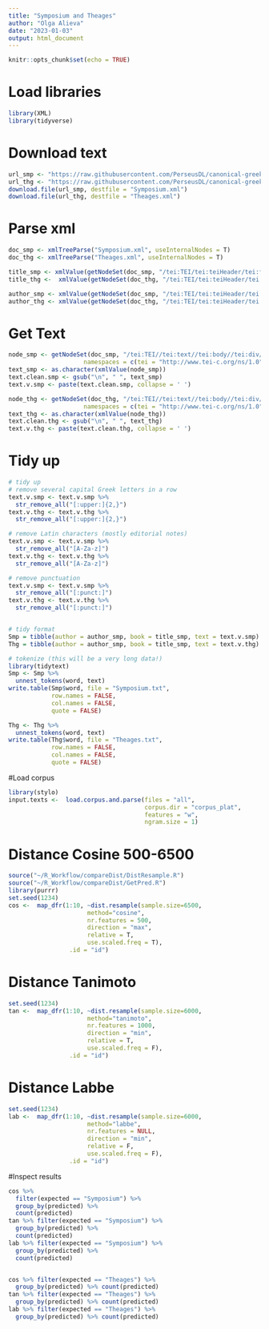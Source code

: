 ```yaml
---
title: "Symposium and Theages"
author: "Olga Alieva"
date: "2023-01-03"
output: html_document
---
```


```r
knitr::opts_chunk$set(echo = TRUE)
```

# Load libraries
```r
library(XML)
library(tidyverse)
```


# Download text
```r
url_smp <- "https://raw.githubusercontent.com/PerseusDL/canonical-greekLit/master/data/tlg0059/tlg011/tlg0059.tlg011.perseus-grc2.xml"
url_thg <- "https://raw.githubusercontent.com/PerseusDL/canonical-greekLit/master/data/tlg0059/tlg017/tlg0059.tlg017.perseus-grc2.xml"
download.file(url_smp, destfile = "Symposium.xml")
download.file(url_thg, destfile = "Theages.xml")
```

# Parse xml
```r
doc_smp <- xmlTreeParse("Symposium.xml", useInternalNodes = T)
doc_thg <- xmlTreeParse("Theages.xml", useInternalNodes = T)

title_smp <- xmlValue(getNodeSet(doc_smp, "/tei:TEI/tei:teiHeader/tei:fileDesc/tei:titleStmt/tei:title", namespaces = c(tei = "http://www.tei-c.org/ns/1.0")))
title_thg <-  xmlValue(getNodeSet(doc_thg, "/tei:TEI/tei:teiHeader/tei:fileDesc/tei:titleStmt/tei:title", namespaces = c(tei = "http://www.tei-c.org/ns/1.0")))

author_smp <- xmlValue(getNodeSet(doc_smp, "/tei:TEI/tei:teiHeader/tei:fileDesc/tei:titleStmt/tei:author", namespaces = c(tei = "http://www.tei-c.org/ns/1.0")))
author_thg <- xmlValue(getNodeSet(doc_thg, "/tei:TEI/tei:teiHeader/tei:fileDesc/tei:titleStmt/tei:author", namespaces = c(tei = "http://www.tei-c.org/ns/1.0")))
```

# Get Text
```r
node_smp <- getNodeSet(doc_smp, "/tei:TEI//tei:text//tei:body//tei:div//tei:p",
                     namespaces = c(tei = "http://www.tei-c.org/ns/1.0"))
text_smp <- as.character(xmlValue(node_smp))
text.clean.smp <- gsub("\n", " ", text_smp)
text.v.smp <- paste(text.clean.smp, collapse = ' ')

node_thg <- getNodeSet(doc_thg, "/tei:TEI//tei:text//tei:body//tei:div//tei:p",
                     namespaces = c(tei = "http://www.tei-c.org/ns/1.0"))
text_thg <- as.character(xmlValue(node_thg))
text.clean.thg <- gsub("\n", " ", text_thg)
text.v.thg <- paste(text.clean.thg, collapse = ' ')
```

# Tidy up
```r
# tidy up
# remove several capital Greek letters in a row 
text.v.smp <- text.v.smp %>% 
  str_remove_all("[:upper:]{2,}")
text.v.thg <- text.v.thg %>% 
  str_remove_all("[:upper:]{2,}")

# remove Latin characters (mostly editorial notes)
text.v.smp <- text.v.smp %>% 
  str_remove_all("[A-Za-z]")
text.v.thg <- text.v.thg %>% 
  str_remove_all("[A-Za-z]")

# remove punctuation
text.v.smp <- text.v.smp %>% 
  str_remove_all("[:punct:]")
text.v.thg <- text.v.thg %>% 
  str_remove_all("[:punct:]")


# tidy format
Smp = tibble(author = author_smp, book = title_smp, text = text.v.smp)
Thg = tibble(author = author_smp, book = title_smp, text = text.v.thg)

# tokenize (this will be a very long data!)
library(tidytext)
Smp <- Smp %>% 
  unnest_tokens(word, text)
write.table(Smp$word, file = "Symposium.txt", 
            row.names = FALSE, 
            col.names = FALSE, 
            quote = FALSE)

Thg <- Thg %>% 
  unnest_tokens(word, text)
write.table(Thg$word, file = "Theages.txt", 
            row.names = FALSE, 
            col.names = FALSE, 
            quote = FALSE)

```

#Load corpus
```r
library(stylo)
input.texts <-  load.corpus.and.parse(files = "all", 
                                      corpus.dir = "corpus_plat", 
                                      features = "w", 
                                      ngram.size = 1) 
```

# Distance Cosine 500-6500
```r
source("~/R_Workflow/compareDist/DistResample.R")
source("~/R_Workflow/compareDist/GetPred.R")
library(purrr)
set.seed(1234)
cos <-  map_dfr(1:10, ~dist.resample(sample.size=6500,
                      method="cosine",
                      nr.features = 500,
                      direction = "max",
                      relative = T,
                      use.scaled.freq = T), 
                 .id = "id")
```

# Distance Tanimoto
```r
set.seed(1234)
tan <-  map_dfr(1:10, ~dist.resample(sample.size=6000,
                      method="tanimoto",
                      nr.features = 1000,
                      direction = "min",
                      relative = T,
                      use.scaled.freq = F), 
                 .id = "id")
```

# Distance Labbe
```r
set.seed(1234)
lab <-  map_dfr(1:10, ~dist.resample(sample.size=6000,
                      method="labbe",
                      nr.features = NULL,
                      direction = "min",
                      relative = F,
                      use.scaled.freq = F), 
                 .id = "id")
```


#Inspect results
```r
cos %>% 
  filter(expected == "Symposium") %>%
  group_by(predicted) %>% 
  count(predicted)
tan %>% filter(expected == "Symposium") %>% 
  group_by(predicted) %>% 
  count(predicted)
lab %>% filter(expected == "Symposium") %>% 
  group_by(predicted) %>% 
  count(predicted)


cos %>% filter(expected == "Theages") %>% 
  group_by(predicted) %>% count(predicted)
tan %>% filter(expected == "Theages") %>% 
  group_by(predicted) %>% count(predicted)
lab %>% filter(expected == "Theages") %>% 
  group_by(predicted) %>% count(predicted)



```